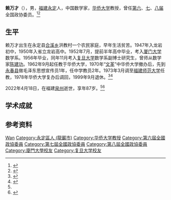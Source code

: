 '''赖万才'''（{{bd|1934年|11月|2022年|4月18日|catIdx=Lai}}），男，[[福建|福建]][[永定县|永定]]人，中国数学家，[[华侨大学|华侨大学]]教授，曾任[[中国人民政治协商会议第六届全国委员会委员名单|第六]]、[[中国人民政治协商会议第七届全国委员会委员名单|七]]、[[中国人民政治协商会议第八届全国委员会委员名单|八届]]全国政协委员。<ref>{{Cite book|title=历届全国政协委员人名辞典|author=|publisher=中国国际广播出版社|year=1996|isbn=9787507813746|location=北京|pages=}}</ref><ref>{{Cite book|title=中华人民共和国职官志|author=何虎生, 李耀东, 向常福主编|publisher=中国社会出版社|year=2003|isbn=9787800883934|location=北京|pages=}}</ref>

== 生平 ==
赖万才出生在永定县[[合溪乡|合溪乡]]洪教村一个农民家庭，早年生活贫苦。1947年入龙岩初中，1950年入省立龙岩高中。1952年7月，提前半年高中毕业，考入[[厦门大学|厦门大学]]数学系。1956年毕业，同年11月考入[[复旦大学|复旦大学]]数学系副博士研究生，曾师从数学家[[陈建功|陈建功]]。1962年9月起任教于华侨大学，1970年“[[文革|文革]]”中华侨大学撤办后，先到[[永春县|永春县]]做毛泽东思想宣传员1年，任中学教员2年。1973年3月调至[[福建师范大学|福建师范大学]]任教，1978年华侨大学复办后调回，1999年9月退休。<ref>{{Cite book|title=永定客家人物|last=《永定客家人物》编委会编|year=2008|pages=636-643}}</ref><ref name=":0">{{Cite web|title=“赖氏定律”创立者、华侨大学赖万才教授逝世，享年89岁|url=https://www.thepaper.cn/newsDetail_forward_17723756|access-date=2022-04-21|author=王俊|date=2022-04-21|work=澎湃新闻}}</ref>

2022年4月18日，在福建[[泉州市|泉州]]逝世，享年87岁。<ref name=":0" /><ref>{{Cite web|title=“赖氏定律”创立者、华侨大学赖万才教授逝世 享年89岁|url=https://www.hqu.edu.cn/info/1067/94585.htm|access-date=2022-04-21|date=2022-04-20|work=华侨大学}}</ref>

== 学术成就 ==
{{Empty section}}

== 参考资料 ==
{{reflist}}

{{Authority control}}
{{DEFAULTSORT:Lai赖}}
[[Category:赖姓|Wan]]
[[Category:永定區人_(龍巖市)|Category:永定區人 (龍巖市)]]
[[Category:华侨大学教授|Category:华侨大学教授]]
[[Category:第六屆全國政協委員|Category:第六屆全國政協委員]]
[[Category:第七屆全國政協委員|Category:第七屆全國政協委員]]
[[Category:第八屆全國政協委員|Category:第八屆全國政協委員]]
[[Category:廈門大學校友|Category:廈門大學校友]]
[[Category:复旦大学校友|Category:复旦大学校友]]

{{中国人物小作品}}